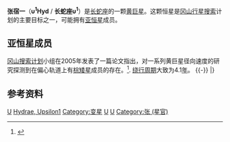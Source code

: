 {{Starbox begin 
| name = 张宿一
}}
{{Starbox observe 
| epoch = [[J2000.0|J2000.0]]
| constell = [[长蛇座|长蛇座]]
| 星官= [[张宿|张宿]] [[:Category:张_(星官)|张]]
| ra={{RA|09|51|28.6937}}
| dec={{DEC|-14|50|47.771}}
| appmag_v = 4.12
}} 
{{Starbox character 
| class = G6/8III<ref name="Takeda et al." />
}} 
{{Starbox astrometry 
| dist_ly = 273.48
| dist_pc = 83.89
}} 
{{Starbox detail 
| mass = 3.34 <ref name="Takeda et al.">{{cite journal | url=http://arxiv.org/abs/0805.2434 | author=Takeda et al. | title=Stellar Parameters and Elemental Abundances of Late-G Giants | journal=[[Publications_of_the_Astronomical_Society_of_Japan|Publications of the Astronomical Society of Japan]] | volume=60 | issue=4 | pages=781–802 | year=2008 | bibcode=2008PASJ...60..781T | access-date=2010-06-14 | archive-date=2021-10-10 | archive-url=https://web.archive.org/web/20211010095144/https://arxiv.org/abs/0805.2434 }}</ref>
| radius = 17.1
| luminosity = 174<ref name="Takeda et al." />
| temperature = 5045<ref name="Takeda et al." />
| age = 270<ref name="Takeda et al." /> [[million|million]]
}} 
{{Starbox catalog 
| names = Upsilon 1 Hya, 39 Hya, HD 85444, BD-14 2963, HIP 48356, HR 3903, SAO 155542. 
}} 
{{Starbox end}}

'''张宿一'''（'''υ<sup>1</sup>Hyd''' / '''长蛇座υ<sup>1</sup>'''）是[[长蛇座|长蛇座]]的一颗[[黄巨星|黄巨星]]。这颗恒星是[[冈山行星搜索|冈山行星搜索]]计划的主要目标之一，可能拥有[[亚恒星|亚恒星]]成员。

==亚恒星成员==

[[冈山搜索计划|冈山搜索计划]]小组在2005年发表了一篇论文指出，对一系列黄巨星径向速度的研究探测到在偏心轨道上有[[棕矮星|棕矮星]]成员的存在。<ref name="Sato et al."> {{cite journal | url=http://adsabs.harvard.edu/abs/2005PASJ...57...97S| author=Sato et al. | title=Radial-Velocity Variability of G-Type Giants: First Three Years of the Okayama Planet Search Program| journal=Publications of the Astronomical Society of Japan | volume=57| issue=1 | pages=97–107 | year=2005 | bibcode=2005PASJ...57...97S}}</ref>. [[绕行周期|绕行周期]]大致为4.1[[年|年]]。
{{-}}
{{PlanetboxOrbit begin}}
{{OrbitboxPlanet
| exoplanet = [[Upsilon1_Hydrae_b|b]]
| mass = ≥49
| period = 1500
| semimajor = 3.9
| eccentricity = 0.57
}}
|}

==参考资料==
{{reflist}}
{{长蛇座恒星}}
{{星官|张宿|6|5}}

[[Category:长蛇座|U]]
[[Category:拜耳天體|Hydrae, Upsilon1]]
[[Category:变星|Category:变星]]
[[Category:巨星|U]]
[[Category:行星系|U]]
[[Category:张_(星官)|Category:张 (星官)]]

{{giant-star-stub}}